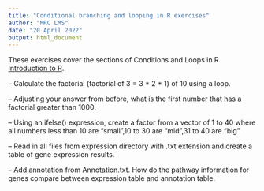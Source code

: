```yaml
---
title: "Conditional branching and looping in R exercises"
author: "MRC LMS"
date: "20 April 2022"
output: html_document
---
```


These exercises cover the sections of Conditions and Loops in R [Introduction to R]("introToR_Day1.html").



-- Calculate the factorial (factorial of 3 = 3 * 2 * 1) of 10 using a loop.

-- Adjusting your answer from before, what is the first number that has a factorial greater than 1000.

-- Using an ifelse() expression, create a factor from a vector of 1 to 40 where all numbers less than 10 are "small",10 to 30 are "mid",31 to 40 are "big"


-- Read in all files from expression directory with .txt extension and create a table of gene expression results.

-- Add annotation from Annotation.txt. How do the pathway information for genes compare between expression table and annotation table.
 